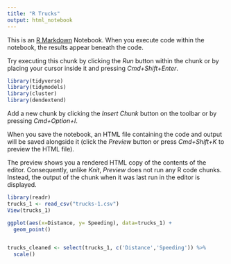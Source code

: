 ```yaml
---
title: "R Trucks"
output: html_notebook
---
```


This is an [R Markdown](http://rmarkdown.rstudio.com) Notebook. When you execute code within the notebook, the results appear beneath the code. 

Try executing this chunk by clicking the *Run* button within the chunk or by placing your cursor inside it and pressing *Cmd+Shift+Enter*. 

```r
library(tidyverse)
library(tidymodels)
library(cluster)
library(dendextend)
```

Add a new chunk by clicking the *Insert Chunk* button on the toolbar or by pressing *Cmd+Option+I*.

When you save the notebook, an HTML file containing the code and output will be saved alongside it (click the *Preview* button or press *Cmd+Shift+K* to preview the HTML file). 

The preview shows you a rendered HTML copy of the contents of the editor. Consequently, unlike *Knit*, *Preview* does not run any R code chunks. Instead, the output of the chunk when it was last run in the editor is displayed.

```r

library(readr)
trucks_1 <- read_csv("trucks-1.csv")
View(trucks_1)

```

```r

ggplot(aes(x=Distance, y= Speeding), data=trucks_1) +
  geom_point()



```

```r

trucks_cleaned <- select(trucks_1, c('Distance','Speeding')) %>%
  scale()

```

